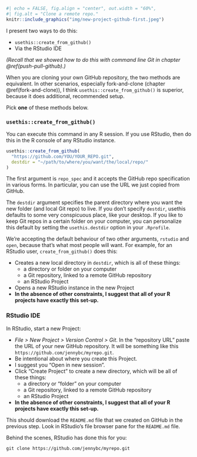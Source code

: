 ```r
#| echo = FALSE, fig.align = "center", out.width = "60%",
#| fig.alt = "Clone a remote repo."
knitr::include_graphics("img/new-project-github-first.jpeg")
```

I present two ways to do this:

* `usethis::create_from_github()`
* Via the RStudio IDE

*(Recall that we showed how to do this with command line Git in chapter \@ref(push-pull-github).)*

When you are cloning your own GitHub repository, the two methods are equivalent.
In other scenarios, especially fork-and-clone (chapter \@ref(fork-and-clone)), I think `usethis::create_from_github()` is superior, because it does additional, recommended setup.

Pick **one** of these methods below.

### `usethis::create_from_github()`

You can execute this command in any R session.
If you use RStudio, then do this in the R console of any RStudio instance.

```r
usethis::create_from_github(
  "https://github.com/YOU/YOUR_REPO.git",
  destdir = "~/path/to/where/you/want/the/local/repo/"
)
```

The first argument is `repo_spec` and it accepts the GitHub repo specification in various forms.
In particular, you can use the URL we just copied from GitHub.

The `destdir` argument specifies the parent directory where you want the new folder (and local Git repo) to live.
If you don't specify `destdir`, usethis defaults to some very conspicuous place, like your desktop.
If you like to keep Git repos in a certain folder on your computer, you can personalize this default by setting the `usethis.destdir` option in your `.Rprofile`.

We're accepting the default behaviour of two other arguments, `rstudio` and `open`, because that's what most people will want.
For example, for an RStudio user, `create_from_github()` does this:

  * Creates a new local directory in `destdir`, which is all of these things:
    - a directory or folder on your computer
    - a Git repository, linked to a remote GitHub repository
    - an RStudio Project
  * Opens a new RStudio instance in the new Project
  * **In the absence of other constraints, I suggest that all of your R projects have exactly this set-up.**

### RStudio IDE

In RStudio, start a new Project:

  * *File > New Project > Version Control > Git*. In the "repository URL" paste
    the URL of your new GitHub repository. It will be something like this
    `https://github.com/jennybc/myrepo.git`.
  * Be intentional about where you create this Project.
  * I suggest you "Open in new session".
  * Click "Create Project" to create a new directory, which will be all of these things:
    - a directory or "folder" on your computer
    - a Git repository, linked to a remote GitHub repository
    - an RStudio Project
  * **In the absence of other constraints, I suggest that all of your R projects have exactly this set-up.**

This should download the `README.md` file that we created on GitHub in the previous step.
Look in RStudio's file browser pane for the `README.md` file.

Behind the scenes, RStudio has done this for you:

```console
git clone https://github.com/jennybc/myrepo.git
```
